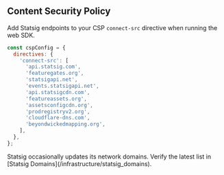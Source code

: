 ## Content Security Policy

Add Statsig endpoints to your CSP `connect-src` directive when running the web SDK.

```js
const cspConfig = {
  directives: {
    'connect-src': [
      'api.statsig.com',
      'featuregates.org',
      'statsigapi.net',
      'events.statsigapi.net',
      'api.statsigcdn.com',
      'featureassets.org',
      'assetsconfigcdn.org',
      'prodregistryv2.org',
      'cloudflare-dns.com',
      'beyondwickedmapping.org',
    ],
  },
};
```

<Info>
Statsig occasionally updates its network domains. Verify the latest list in [Statsig Domains](/infrastructure/statsig_domains).
</Info>
